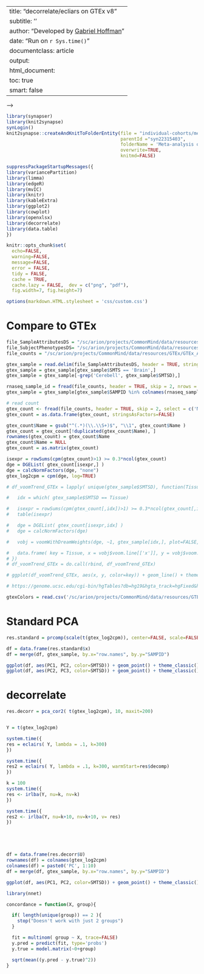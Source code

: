 
---
title: "decorrelate/ecliars on GTEx v8"
subtitle: ''
author: "Developed by [Gabriel Hoffman](http://gabrielhoffman.github.io/)"
date: "Run on `r Sys.time()`"
documentclass: article
output: 
  html_document:
  toc: true
  smart: false
---


<!---

cd /hpc/users/hoffmg01/work/decorrelate
# rm -rf molec_profiling_cache/
ml git pandoc
git pull
R

system("git pull")
rmarkdown::render("vignettes/GTEx.Rmd", output_dir='./', intermediates_dir='./')


# http
# https://hoffmg01.u.hpc.mssm.edu/molec_profiling.html

--->

--->

```r
library(synapser)
library(knit2synapse)
synLogin()
knit2synapse::createAndKnitToFolderEntity(file = "individual-cohorts/meta_analysis/meta-analysis_sex.Rmd",
                                          parentId ="syn22315403",
                                          folderName = 'Meta-analysis on sex',
                                          overwrite=TRUE, 
                                          knitmd=FALSE)
```


```r
suppressPackageStartupMessages({
library(variancePartition)
library(limma)
library(edgeR)
library(mvIC)
library(knitr)
library(kableExtra)
library(ggplot2)
library(cowplot)
library(openxlsx)
library(decorrelate)
library(data.table)
})

knitr::opts_chunk$set(
  echo=FALSE,
  warning=FALSE,
  message=FALSE,
  error = FALSE,
  tidy = FALSE,
  cache = TRUE,
  cache.lazy = FALSE,  dev = c("png", "pdf"), 
  fig.width=7, fig.height=7)

options(markdown.HTML.stylesheet = 'css/custom.css')
```


# Compare to GTEx
```r

file_SampleAttributesDS = "/sc/arion/projects/CommonMind/data/resources/GTEx/GTEx_Analysis_v8_Annotations_SampleAttributesDS.txt"
file_SubjectPhenotypesDS= "/sc/arion/projects/CommonMind/data/resources/GTEx/GTEx_Analysis_v8_Annotations_SubjectPhenotypesDS.txt"
file_counts = "/sc/arion/projects/CommonMind/data/resources/GTEx/GTEx_Analysis_2017-06-05_v8_RNASeQCv1.1.9_gene_reads.gct.gz"

gtex_sample = read.delim(file_SampleAttributesDS, header = TRUE, stringsAsFactors = FALSE)
gtex_sample = gtex_sample[gtex_sample$SMTS == 'Brain',]
gtex_sample = gtex_sample[-grep('Cerebell', gtex_sample$SMTSD),]

rnaseq_sample_id = fread(file_counts, header = TRUE, skip = 2, nrows = 1)
gtex_sample = gtex_sample[gtex_sample$SAMPID %in% colnames(rnaseq_sample_id),]

# read count
gtex_count <- fread(file_counts, header = TRUE, skip = 2, select = c('Name', unique(gtex_sample$SAMPID)))
gtex_count = as.data.frame(gtex_count, stringsAsFactors=FALSE)

gtex_count$Name = gsub("^(.*)(\\.\\S+)$", "\\1", gtex_count$Name )
gtex_count = gtex_count[!duplicated(gtex_count$Name), ]
rownames(gtex_count) = gtex_count$Name
gtex_count$Name = NULL
gtex_count = as.matrix(gtex_count)

isexpr = rowSums(cpm(gtex_count)>1) >= 0.3*ncol(gtex_count)
dge = DGEList( gtex_count[isexpr,] )
dge = calcNormFactors(dge, "none")
gtex_log2cpm = cpm(dge, log=TRUE)

# df_voomTrend_GTEx = lapply( unique(gtex_sample$SMTSD), function(Tissue){

#   idx = which( gtex_sample$SMTSD == Tissue)

#   isexpr = rowSums(cpm(gtex_count[,idx])>1) >= 0.3*ncol(gtex_count[,idx])
#   table(isexpr)

#   dge = DGEList( gtex_count[isexpr,idx] )
#   dge = calcNormFactors(dge)

#   vobj = voomWithDreamWeights(dge, ~1, gtex_sample[idx,], plot=FALSE, save.plot=TRUE, BPPARAM=SnowParam(6, progressbar=TRUE))

#   data.frame( key = Tissue, x = vobj$voom.line[['x']], y = vobj$voom.line[['y']])
# })
# df_voomTrend_GTEx = do.call(rbind, df_voomTrend_GTEx)
```

```r
# ggplot(df_voomTrend_GTEx, aes(x, y, color=key)) + geom_line() + theme_bw(15) + theme(aspect.ratio=1, plot.title = element_text(hjust = 0.5), legend.position="bottom") + ylab("sqrt( standard deviation)") + xlab("log2( count size + 0.5 )") + ggtitle("GTEx brain regions") + xlim(2, 22) + ylim(0.45, 1.36)
```

```r
# https://genome.ucsc.edu/cgi-bin/hgTables?db=hg19&hgta_track=hgFixed&hgta_group=allTables&hgta_table=hgFixed.gtexTissue

gtexColors = read.csv('/sc/arion/projects/CommonMind/data/resources/GTEx/GTEx_Tissue_colors.csv', header=TRUE)
```

# Standard PCA
```r
res.standard = prcomp(scale(t(gtex_log2cpm)), center=FALSE, scale=FALSE)

df = data.frame(res.standard$x)
df = merge(df, gtex_sample, by.x="row.names", by.y="SAMPID")

ggplot(df, aes(PC1, PC2, color=SMTSD)) + geom_point() + theme_classic() + theme(aspect.ratio=1, plot.title = element_text(hjust = 0.5))
ggplot(df, aes(PC2, PC3, color=SMTSD)) + geom_point() + theme_classic() + theme(aspect.ratio=1, plot.title = element_text(hjust = 0.5))
```


# decorrelate
```r
res.decorr = pca_cor2( t(gtex_log2cpm), 10, maxit=200)


Y = t(gtex_log2cpm)

system.time({
res = eclairs( Y, lambda = .1, k=300)
})

system.time({
res2 = eclairs( Y, lambda = .1, k=300, warmStart=res$decomp)
})

k = 100
system.time({
res <- irlba(Y, nu=k, nv=k)
})

system.time({
res2 <- irlba(Y, nu=k+10, nv=k+10, v= res)
})






```

```r

df = data.frame(res.decorr$U)
rownames(df) = colnames(gtex_log2cpm)
colnames(df) = paste0('PC', 1:10)
df = merge(df, gtex_sample, by.x="row.names", by.y="SAMPID")

ggplot(df, aes(PC1, PC2, color=SMTSD)) + geom_point() + theme_classic() + theme(aspect.ratio=1, plot.title = element_text(hjust = 0.5))

```



```r
library(nnet)

concordance = function(X, group){

  if( length(unique(group)) == 2 ){
    stop("Doesn't work with just 2 groups")
  }

  fit = multinom( group ~ X, trace=FALSE)
  y.pred = predict(fit, type='probs')
  y.true = model.matrix(~0+group)

  sqrt(mean((y.pred - y.true)^2))
}
```
















